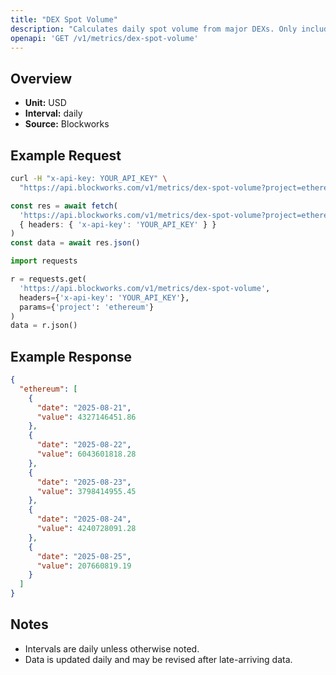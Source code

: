 ```yaml
---
title: "DEX Spot Volume"
description: "Calculates daily spot volume from major DEXs. Only includes volumes from fee-paying liquidity pools."
openapi: 'GET /v1/metrics/dex-spot-volume'
---
```


## Overview

- **Unit:** USD
- **Interval:** daily
- **Source:** Blockworks

## Example Request

<CodeGroup>

```bash cURL
curl -H "x-api-key: YOUR_API_KEY" \
  "https://api.blockworks.com/v1/metrics/dex-spot-volume?project=ethereum"
```

```typescript TypeScript
const res = await fetch(
  'https://api.blockworks.com/v1/metrics/dex-spot-volume?project=ethereum',
  { headers: { 'x-api-key': 'YOUR_API_KEY' } }
)
const data = await res.json()
```

```python Python
import requests

r = requests.get(
  'https://api.blockworks.com/v1/metrics/dex-spot-volume',
  headers={'x-api-key': 'YOUR_API_KEY'},
  params={'project': 'ethereum'}
)
data = r.json()
```

</CodeGroup>

## Example Response

```json
{
  "ethereum": [
    {
      "date": "2025-08-21",
      "value": 4327146451.86
    },
    {
      "date": "2025-08-22",
      "value": 6043601818.28
    },
    {
      "date": "2025-08-23",
      "value": 3798414955.45
    },
    {
      "date": "2025-08-24",
      "value": 4240728091.28
    },
    {
      "date": "2025-08-25",
      "value": 207660819.19
    }
  ]
}
```

## Notes
- Intervals are daily unless otherwise noted.
- Data is updated daily and may be revised after late-arriving data.

